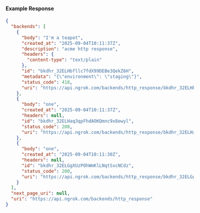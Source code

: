 
#### Example Response

```json
{
  "backends": [
    {
      "body": "I'm a teapot",
      "created_at": "2025-09-04T10:11:37Z",
      "description": "acme http response",
      "headers": {
        "content-type": "text/plain"
      },
      "id": "bkdhr_32ELHbfllc7fdX99DEBe3QekZ6H",
      "metadata": "{\"environment\": \"staging\"}",
      "status_code": 418,
      "uri": "https://api.ngrok.com/backends/http_response/bkdhr_32ELHbfllc7fdX99DEBe3QekZ6H"
    },
    {
      "body": "one",
      "created_at": "2025-09-04T10:11:37Z",
      "headers": null,
      "id": "bkdhr_32ELHaq3qpFhdAOKQmnc9x8ewyl",
      "status_code": 200,
      "uri": "https://api.ngrok.com/backends/http_response/bkdhr_32ELHaq3qpFhdAOKQmnc9x8ewyl"
    },
    {
      "body": "one",
      "created_at": "2025-09-04T10:11:30Z",
      "headers": null,
      "id": "bkdhr_32ELGgXUzPOhWmKlLNqtSxcNCdz",
      "status_code": 200,
      "uri": "https://api.ngrok.com/backends/http_response/bkdhr_32ELGgXUzPOhWmKlLNqtSxcNCdz"
    }
  ],
  "next_page_uri": null,
  "uri": "https://api.ngrok.com/backends/http_response"
}
```
